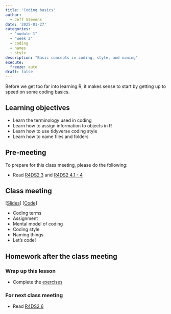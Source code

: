 ```yaml
---
title: 'Coding basics'
author:
  - Jeff Stevens
date: '2025-01-27'
categories: 
  - "module 1"
  - "week 2"
  - coding
  - names
  - style
description: "Basic concepts in coding, style, and naming"
execute:
  freeze: auto
draft: false
---
```


Before we get too far into learning R, it makes sense to start by getting up to speed on some coding basics.

## Learning objectives

* Learn the terminology used in coding
* Learn how to assign information to objects in R
* Learn how to use tidyverse coding style
* Learn how to name files and folders

## Pre-meeting

To prepare for this class meeting, please do the following:

* Read [R4DS2 3](https://r4ds.hadley.nz/workflow-basics.html){target='_blank'} and  [R4DS2 4.1 - 4](https://r4ds.hadley.nz/workflow-style.html){target='_blank'}

## Class meeting

[[Slides](../../slides/03_coding.qmd){target="_blank"}] [[Code](../../code/03_coding.html){target="_blank"}]

* Coding terms
* Assignment
* Mental model of coding
* Coding style 
* Naming things
* Let's code!


## Homework after the class meeting
### Wrap up this lesson

* Complete the [exercises](https://its-ianr-shiny.unl.edu/users/jstevens5/dpavir2025/03_coding/){target='_blank'}

### For next class meeting

* Read [R4DS2 6](https://r4ds.hadley.nz/workflow-scripts.html){target='_blank'}
